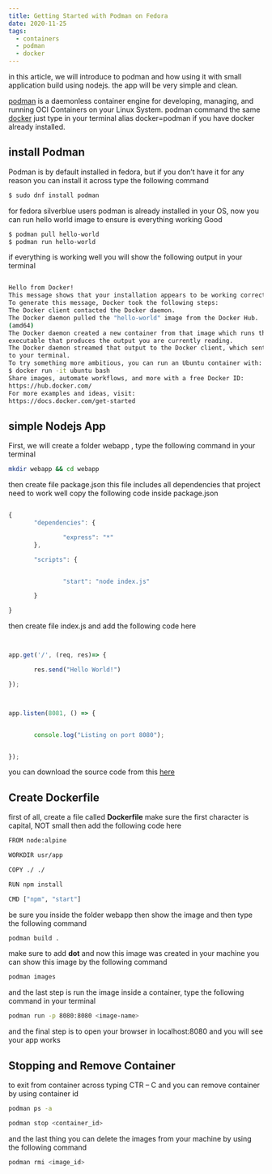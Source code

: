 ```yaml
---
title: Getting Started with Podman on Fedora
date: 2020-11-25
tags:
  - containers
  - podman
  - docker
---
```



in this article, we will introduce to podman and how using it with small application build using nodejs. the app will be very simple and clean.

[podman](https://podman.io) is a daemonless container engine for developing, managing, and running OCI Containers on your Linux System. podman command the same
[docker](https://docker.com) just type in your terminal alias docker=podman if you have docker already installed.



## install Podman

Podman is by default installed in fedora, but if you don’t have it for any reason you can install it across type the following command


```bash
$ sudo dnf install podman
```

for fedora silverblue users podman is already installed in your OS, now you can run hello world image to ensure is everything working Good

```bash
$ podman pull hello-world 
$ podman run hello-world
```

if everything is working well you will show the following output in your terminal

```bash

Hello from Docker!
This message shows that your installation appears to be working correctly.
To generate this message, Docker took the following steps:
The Docker client contacted the Docker daemon.
The Docker daemon pulled the "hello-world" image from the Docker Hub.
(amd64)
The Docker daemon created a new container from that image which runs the
executable that produces the output you are currently reading.
The Docker daemon streamed that output to the Docker client, which sent it
to your terminal.
To try something more ambitious, you can run an Ubuntu container with:
$ docker run -it ubuntu bash
Share images, automate workflows, and more with a free Docker ID:
https://hub.docker.com/
For more examples and ideas, visit:
https://docs.docker.com/get-started
```

## simple Nodejs App

First, we will create a folder webapp , type the following command in your terminal

```bash
mkdir webapp && cd webapp
```

then create file package.json this file includes all dependencies that project need to work well copy the following code inside package.json

```js 

{
       "dependencies": {

               "express": "*"
       },

       "scripts": {


               "start": "node index.js"

       }

}
```
then create file index.js and add the following code here

```js 


app.get('/', (req, res)=> {

       res.send("Hello World!")

});



app.listen(8081, () => {


       console.log("Listing on port 8080");


});
```
you can download the source code from this [here](https://github.com/YazanALMonshed/webapp)

## Create Dockerfile

first of all, create a file called **Dockerfile** make sure the first character is capital, NOT small then add the following code here



```bash 
FROM node:alpine

WORKDIR usr/app

COPY ./ ./

RUN npm install

CMD ["npm", "start"]
```

be sure you inside the folder webapp then show the image and then type the following command


```bash
podman build .
```

make sure to add **dot** and now this image was created in your machine you can show this image by the following command

```bash
podman images
```

and the last step is run the image inside a container, type the following command in your terminal

```bash 
podman run -p 8080:8080 <image-name>
```

and the final step is to open your browser in localhost:8080 and you will see your app works

## Stopping and Remove Container

to exit from container across typing CTR – C and you can remove container by using container id

```bash
podman ps -a

podman stop <container_id>
```

and the last thing you can delete the images from your machine by using the following command

```bash
podman rmi <image_id>
```









